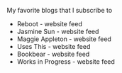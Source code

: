 
My favorite blogs that I subscribe to
- Reboot - <ExtLink href="https://joinreboot.org">website</ExtLink>
            <ExtLink href="https://joinreboot.org/feed">feed</ExtLink>
- Jasmine Sun - <ExtLink href="https://jasmi.news">website</ExtLink>
            <ExtLink href="https://jasmi.news/feed">feed</ExtLink>
- Maggie Appleton -
            <ExtLink href="https://maggieappleton.com">website</ExtLink>
            <ExtLink href="https://maggieappleton.com/rss.xml">feed</ExtLink>
- Uses This - <ExtLink href="https://usesthis.com">website</ExtLink>
            <ExtLink href="https://usesthis.com/feed.atom">feed</ExtLink>
- Bookbear - <ExtLink href="https://www.avabear.xyz">website</ExtLink>
            <ExtLink href="https://www.avabear.xyz/feed">feed</ExtLink>
- Works in Progress -
            <ExtLink href="https://worksinprogress.co">website</ExtLink>
            <ExtLink href="https://www.worksinprogress.news/feed">feed</ExtLink>
          